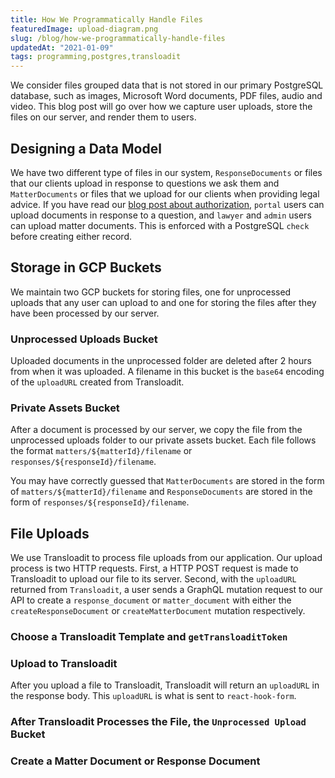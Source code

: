```yaml
---
title: How We Programmatically Handle Files
featuredImage: upload-diagram.png
slug: /blog/how-we-programmatically-handle-files
updatedAt: "2021-01-09"
tags: programming,postgres,transloadit
---
```


We consider files grouped data that is not stored in our primary PostgreSQL
database, such as images, Microsoft Word documents, PDF files, audio and video.
This blog post will go over how we capture user uploads, store the files on our
server, and render them to users.

## Designing a Data Model

We have two different type of files in our system, `ResponseDocuments` or
files that our clients upload in response to questions we ask them and
`MatterDocuments` or files that we upload for our clients when providing
legal advice. If you have read our [blog post about
authorization](/blog/authorization), `portal` users can upload documents in
response to a question, and `lawyer` and `admin` users can upload matter
documents. This is enforced with a PostgreSQL `check` before creating either
record.

## Storage in GCP Buckets

We maintain two GCP buckets for storing files, one for unprocessed uploads that
any user can upload to and one for storing the files after they have been
processed by our server.

### Unprocessed Uploads Bucket

Uploaded documents in the unprocessed folder are deleted after 2 hours from
when it was uploaded. A filename in this bucket is the `base64` encoding of
the `uploadURL` created from Transloadit.

### Private Assets Bucket

After a document is processed by our server, we copy the file from the
unprocessed uploads folder to our private assets bucket. Each file follows
the format `matters/${matterId}/filename` or
`responses/${responseId}/filename`.

You may have correctly guessed that `MatterDocuments` are stored in the form of
`matters/${matterId}/filename` and `ResponseDocuments` are stored in the form of
`responses/${responseId}/filename`.

## File Uploads

We use Transloadit to process file uploads from our application. Our upload
process is two HTTP requests. First, a HTTP POST request is made to Transloadit
to upload our file to its server. Second, with the `uploadURL` returned from
`Transloadit`, a user sends a GraphQL mutation request to our API to create a
`response_document` or `matter_document` with either the
`createResponseDocument` or `createMatterDocument` mutation respectively.

### Choose a Transloadit Template and `getTransloaditToken`

### Upload to Transloadit

After you upload a file to Transloadit, Transloadit will return an `uploadURL`
in the response body. This `uploadURL` is what is sent to `react-hook-form`.

### After Transloadit Processes the File, the `Unprocessed Upload` Bucket

### Create a Matter Document or Response Document
